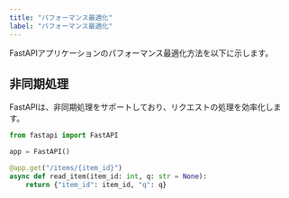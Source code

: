 ```yaml
---
title: "パフォーマンス最適化"
label: "パフォーマンス最適化"
---
```


FastAPIアプリケーションのパフォーマンス最適化方法を以下に示します。

## 非同期処理

FastAPIは、非同期処理をサポートしており、リクエストの処理を効率化します。

```python
from fastapi import FastAPI

app = FastAPI()

@app.get("/items/{item_id}")
async def read_item(item_id: int, q: str = None):
    return {"item_id": item_id, "q": q}
```
